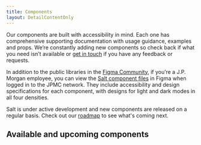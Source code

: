 ```yaml
---
title: Components
layout: DetailContentOnly
---
```


Our components are built with accessibility in mind. Each one has comprehensive
supporting documentation with usage guidance, examples and props.
We’re constantly adding new components so check back if what you need isn’t
available or [get in touch](../support-and-contributions/index) if you have any feedback or requests.

In addition to the public libraries in the [Figma Community](https://www.figma.com/@jpmorgan_salt),
if you’re a J.P. Morgan employee, you can view the [Salt component files](https://www.figma.com/files/project/72279506)
in Figma when logged in to the JPMC network.
They include accessibility and design specifications for each component,
with designs for light and dark modes in all four densities.

<Callout title="Need a component that's not listed?">

Salt is under active development and new components are released on a regular basis.
Check out our [roadmap](../about/roadmap) to see what's coming next.

</Callout>

## Available and upcoming components

<ComponentsList />

